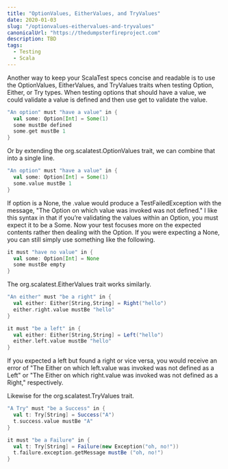 ```yaml
---
title: "OptionValues, EitherValues, and TryValues"
date: 2020-01-03
slug: "/optionvalues-eithervalues-and-tryvalues"
canonicalUrl: "https://thedumpsterfireproject.com"
description: TBD
tags:
  - Testing
  - Scala
---
```

Another way to keep your ScalaTest specs concise and readable is to use the OptionValues, EitherValues, and TryValues traits
when testing Option, Either, or Try types. When testing options that should have a value, we could validate a value is defined
and then use get to validate the value.

```scala
"An option" must "have a value" in {
  val some: Option[Int] = Some(1)
  some mustBe defined
  some.get mustBe 1
}
```

Or by extending the org.scalatest.OptionValues trait, we can combine that into a single line.

```scala
"An option" must "have a value" in {
  val some: Option[Int] = Some(1)
  some.value mustBe 1
}
```

If option is a None, the .value would produce a TestFailedException with the message, "The Option on which value was invoked
was not defined." I like this syntax in that if you’re validating the values within an Option, you must expect it to be a Some.
Now your test focuses more on the expected contents rather then dealing with the Option. If you were expecting a None, you can
still simply use something like the following.

```scala
it must "have no value" in {
  val some: Option[Int] = None
  some mustBe empty
}
```

The org.scalatest.EitherValues trait works similarly.

```scala
"An either" must "be a right" in {
  val either: Either[String,String] = Right("hello")
  either.right.value mustBe "hello"
}

it must "be a left" in {
  val either: Either[String,String] = Left("hello")
  either.left.value mustBe "hello"
}
```

If you expected a left but found a right or vice versa, you would receive an error of "The Either on which left.value was
invoked was not defined as a Left" or "The Either on which right.value was invoked was not defined as a Right," respectively.

Likewise for the org.scalatest.TryValues trait.

```scala
"A Try" must "be a Success" in {
  val t: Try[String] = Success("A")
  t.success.value mustBe "A"
}

it must "be a Failure" in {
  val t: Try[String] = Failure(new Exception("oh, no!"))
  t.failure.exception.getMessage mustBe ("oh, no!")
}
```
